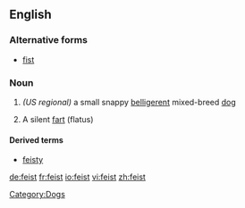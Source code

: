 {{wikipedia}}
==English==

===Alternative forms===
* [[fist]]

===Noun===
{{en-noun}}

# ''(US regional)'' a small snappy [[belligerent]] mixed-breed [[dog]]
# {{vulgar}} A silent [[fart]] (flatus)

====Derived terms====
* [[feisty]]

[[Category:Dogs]]

[[de:feist]]
[[fr:feist]]
[[io:feist]]
[[vi:feist]]
[[zh:feist]]